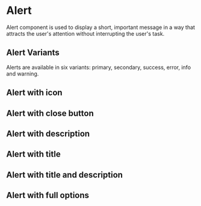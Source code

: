 
<Meta of={AlertStories} />

# Alert

Alert component is used to display a short, important message in a way that attracts the user's attention without interrupting the user's task.

## Alert Variants

Alerts are available in six variants: primary, secondary, success, error, info and warning.

<Canvas>
  <Story of={AlertStories.Primary} />
</Canvas>

<Controls />

## Alert with icon

<Canvas>
  <Story of={AlertStories.ShowIcon} />
</Canvas>

## Alert with close button

<Canvas>
  <Story of={AlertStories.Closable} />
</Canvas>

## Alert with description

<Canvas>
  <Story of={AlertStories.Description} />
</Canvas>

## Alert with title

<Canvas>
  <Story of={AlertStories.Title} />
</Canvas>

## Alert with title and description

<Canvas>
  <Story of={AlertStories.TitleAndDescription} />
</Canvas>

## Alert with full options

<Canvas>
  <Story of={AlertStories.Full} />
</Canvas>
